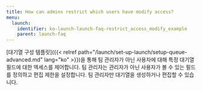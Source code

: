 ```yaml
---
title: How can admins restrict which users have modify access?
menu:
  launch:
    identifier: ko-launch-launch-faq-restrict_access_modify_example
    parent: launch-faq
---
```


[대기열 구성 템플릿]({{< relref path="/launch/set-up-launch/setup-queue-advanced.md" lang="ko" >}})을 통해 팀 관리자가 아닌 사용자에 대해 특정 대기열 필드에 대한 엑세스를 제어합니다. 팀 관리자는 관리자가 아닌 사용자가 볼 수 있는 필드를 정의하고 편집 제한을 설정합니다. 팀 관리자만 대기열을 생성하거나 편집할 수 있습니다.
